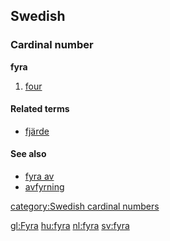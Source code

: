 ==Swedish==
===Cardinal number===
'''fyra'''

#[[four]]
====Related terms====
*[[fjärde]]
====See also====
*[[fyra av]]
*[[avfyrning]]
[[category:Swedish cardinal numbers]]

[[gl:Fyra]]
[[hu:fyra]]
[[nl:fyra]]
[[sv:fyra]]